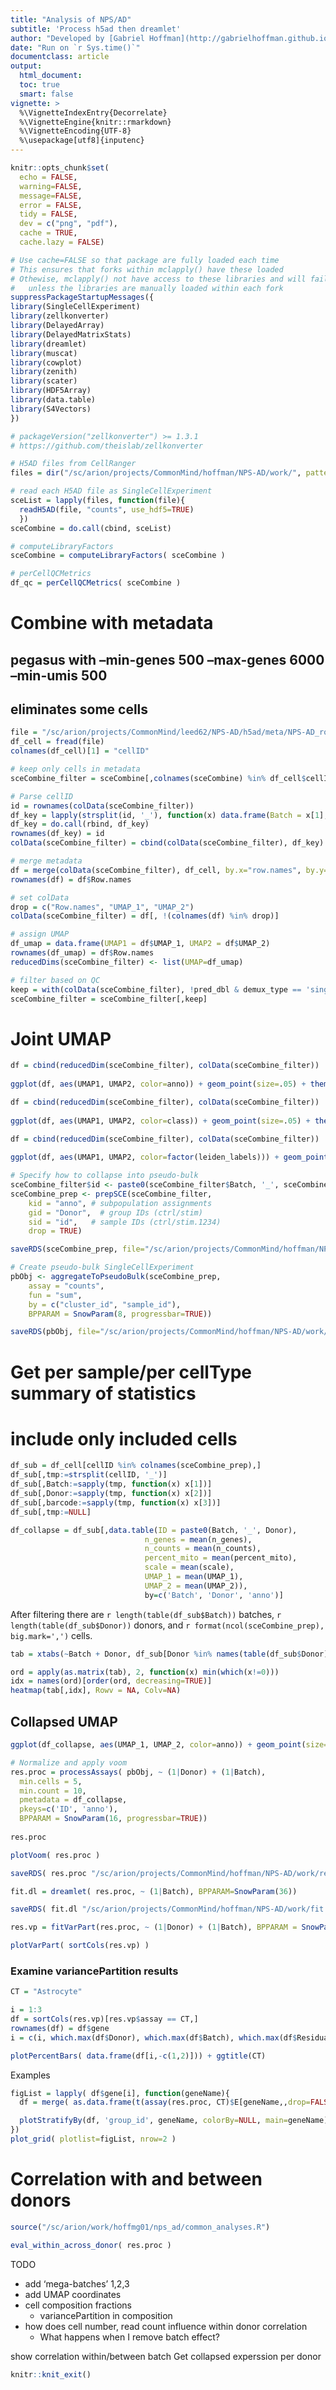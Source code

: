 ```yaml
---
title: "Analysis of NPS/AD"
subtitle: 'Process h5ad then dreamlet'
author: "Developed by [Gabriel Hoffman](http://gabrielhoffman.github.io/)"
date: "Run on `r Sys.time()`"
documentclass: article
output: 
  html_document:
  toc: true
  smart: false
vignette: >
  %\VignetteIndexEntry{Decorrelate}
  %\VignetteEngine{knitr::rmarkdown}
  %\VignetteEncoding{UTF-8}
  %\usepackage[utf8]{inputenc}
---
```



<!--- 

cd /hpc/users/hoffmg01/work/nps_ad
ml python
R
# rm -rf analysis_1_cache/

system("ml git; git pull")
rmarkdown::render("analysis_1.Rmd");


# https://hoffmg01.u.hpc.mssm.edu/nps_ad/


ml git
cd ~/build2/dreamlet
git pull
R CMD INSTALL .









devtools::reload("/hpc/users/hoffmg01/build2/dreamlet")

# Concatenate H5AD files
# Keeps counts as integers so uses less memory than 
# concatenating in R
ml python
cd /hpc/users/hoffmg01/work/nps_ad

# prefix
OUTFILE=/sc/arion/projects/CommonMind/hoffman/NPS-AD/work/NPSAD_concat

BATCHES=(1 2 3)

for B in ${BATCHES[@]}; do

  # list of H5AD files
  ls /sc/arion/projects/CommonMind/leed62/NPS-AD/h5ad/r${B}/NPSAD*.h5ad > file.txt

  # concatenate
  ./concat_h5ad.py -i file.txt -o ${OUTFILE}_${B}.h5ad
done



--->



```r
knitr::opts_chunk$set(
  echo = FALSE,
  warning=FALSE,
  message=FALSE,
  error = FALSE,
  tidy = FALSE,
  dev = c("png", "pdf"),
  cache = TRUE,
  cache.lazy = FALSE)
```

```r
# Use cache=FALSE so that package are fully loaded each time
# This ensures that forks within mclapply() have these loaded
# Othewise, mclapply() not have access to these libraries and will fail 
#   unless the libraries are manually loaded within each fork
suppressPackageStartupMessages({
library(SingleCellExperiment)
library(zellkonverter)
library(DelayedArray)
library(DelayedMatrixStats)
library(dreamlet)
library(muscat)
library(cowplot)
library(zenith)
library(scater)
library(HDF5Array)
library(data.table)
library(S4Vectors)
})

# packageVersion("zellkonverter") >= 1.3.1
# https://github.com/theislab/zellkonverter

```


```r
# H5AD files from CellRanger
files = dir("/sc/arion/projects/CommonMind/hoffman/NPS-AD/work/", pattern="NPSAD_concat.*h5ad", full.names=TRUE)

# read each H5AD file as SingleCellExperiment
sceList = lapply(files, function(file){
  readH5AD(file, "counts", use_hdf5=TRUE)
  })
sceCombine = do.call(cbind, sceList)
```

```r
# computeLibraryFactors
sceCombine = computeLibraryFactors( sceCombine )

# perCellQCMetrics
df_qc = perCellQCMetrics( sceCombine )
```

# Combine with metadata
## pegasus with --min-genes 500 --max-genes 6000 --min-umis 500
## eliminates some cells
```r
file = "/sc/arion/projects/CommonMind/leed62/NPS-AD/h5ad/meta/NPS-AD_roundMerged_meta.csv"
df_cell = fread(file)
colnames(df_cell)[1] = "cellID"

# keep only cells in metadata
sceCombine_filter = sceCombine[,colnames(sceCombine) %in% df_cell$cellID]

# Parse cellID
id = rownames(colData(sceCombine_filter))
df_key = lapply(strsplit(id, '_'), function(x) data.frame(Batch = x[1], Donor = x[2], barcode = x[3]))
df_key = do.call(rbind, df_key)
rownames(df_key) = id
colData(sceCombine_filter) = cbind(colData(sceCombine_filter), df_key)

# merge metadata
df = merge(colData(sceCombine_filter), df_cell, by.x="row.names", by.y="cellID", all.x=TRUE)
rownames(df) = df$Row.names

# set colData
drop = c("Row.names", "UMAP_1", "UMAP_2")
colData(sceCombine_filter) = df[, !(colnames(df) %in% drop)]

# assign UMAP
df_umap = data.frame(UMAP1 = df$UMAP_1, UMAP2 = df$UMAP_2)
rownames(df_umap) = df$Row.names
reducedDims(sceCombine_filter) <- list(UMAP=df_umap)

# filter based on QC
keep = with(colData(sceCombine_filter), !pred_dbl & demux_type == 'singlet' & passed_qc)
sceCombine_filter = sceCombine_filter[,keep]
```

# Joint UMAP
```r
df = cbind(reducedDim(sceCombine_filter), colData(sceCombine_filter))
  
ggplot(df, aes(UMAP1, UMAP2, color=anno)) + geom_point(size=.05) + theme_classic() + theme(aspect.ratio=1) + guides(colour = guide_legend(override.aes = list(size = 1.5)))
```

```r
df = cbind(reducedDim(sceCombine_filter), colData(sceCombine_filter))
  
ggplot(df, aes(UMAP1, UMAP2, color=class)) + geom_point(size=.05) + theme_classic() + theme(aspect.ratio=1) + guides(colour = guide_legend(override.aes = list(size = 1.5)))
```


```r
df = cbind(reducedDim(sceCombine_filter), colData(sceCombine_filter))
  
ggplot(df, aes(UMAP1, UMAP2, color=factor(leiden_labels))) + geom_point(size=.05) + theme_classic() + theme(aspect.ratio=1) + guides(colour = guide_legend(override.aes = list(size = 1.5)))
```


```r
# Specify how to collapse into pseudo-bulk
sceCombine_filter$id <- paste0(sceCombine_filter$Batch, '_', sceCombine_filter$Donor)
sceCombine_prep <- prepSCE(sceCombine_filter, 
    kid = "anno", # subpopulation assignments
    gid = "Donor",  # group IDs (ctrl/stim)
    sid = "id",   # sample IDs (ctrl/stim.1234)
    drop = TRUE)

saveRDS(sceCombine_prep, file="/sc/arion/projects/CommonMind/hoffman/NPS-AD/work/sceCombine_prep.RDS" )

# Create pseudo-bulk SingleCellExperiment
pbObj <- aggregateToPseudoBulk(sceCombine_prep,
    assay = "counts", 
    fun = "sum",
    by = c("cluster_id", "sample_id"),
    BPPARAM = SnowParam(8, progressbar=TRUE))

saveRDS(pbObj, file="/sc/arion/projects/CommonMind/hoffman/NPS-AD/work/pbObj.RDS" )
```



<!--- 
# sceCombine_prep = readRDS("/sc/arion/projects/CommonMind/hoffman/NPS-AD/work/sceCombine_prep.RDS" )

pbObj = readRDS("/sc/arion/projects/CommonMind/hoffman/NPS-AD/work/pbObj.RDS")
--->


# Get per sample/per cellType summary of statistics
# include only included cells
```r
df_sub = df_cell[cellID %in% colnames(sceCombine_prep),]
df_sub[,tmp:=strsplit(cellID, '_')]
df_sub[,Batch:=sapply(tmp, function(x) x[1])]
df_sub[,Donor:=sapply(tmp, function(x) x[2])]
df_sub[,barcode:=sapply(tmp, function(x) x[3])]
df_sub[,tmp:=NULL]

df_collapse = df_sub[,data.table(ID = paste0(Batch, '_', Donor),
                              n_genes = mean(n_genes),
                              n_counts = mean(n_counts),
                              percent_mito = mean(percent_mito),
                              scale = mean(scale),
                              UMAP_1 = mean(UMAP_1),
                              UMAP_2 = mean(UMAP_2)),
                              by=c('Batch', 'Donor', 'anno')]
```


After filtering there are `r length(table(df_sub$Batch))` batches, `r length(table(df_sub$Donor))` donors, and `r format(ncol(sceCombine_prep), big.mark=',')` cells.


```r
tab = xtabs(~Batch + Donor, df_sub[Donor %in% names(table(df_sub$Donor))[1:12],])

ord = apply(as.matrix(tab), 2, function(x) min(which(x!=0)))
idx = names(ord)[order(ord, decreasing=TRUE)]
heatmap(tab[,idx], Rowv = NA, Colv=NA)
```


## Collapsed UMAP
```r
ggplot(df_collapse, aes(UMAP_1, UMAP_2, color=anno)) + geom_point(size=.05) + theme_classic() + theme(aspect.ratio=1) + guides(colour = guide_legend(override.aes = list(size = 1.5)))
```


```r
# Normalize and apply voom
res.proc = processAssays( pbObj, ~ (1|Donor) + (1|Batch), 
  min.cells = 5,
  min.count = 10, 
  pmetadata = df_collapse,  
  pkeys=c('ID', 'anno'),
  BPPARAM = SnowParam(16, progressbar=TRUE))
  
res.proc
```



```r
plotVoom( res.proc )
```


```r
saveRDS( res.proc "/sc/arion/projects/CommonMind/hoffman/NPS-AD/work/res.proc.RDS")
```

```r
fit.dl = dreamlet( res.proc, ~ (1|Batch), BPPARAM=SnowParam(36))

saveRDS( fit.dl "/sc/arion/projects/CommonMind/hoffman/NPS-AD/work/fit.dl")
```




```r
res.vp = fitVarPart(res.proc, ~ (1|Donor) + (1|Batch), BPPARAM = SnowParam(18, progressbar=TRUE))
```


```r
plotVarPart( sortCols(res.vp) )
```

### Examine variancePartition results
```r
CT = "Astrocyte"

i = 1:3
df = sortCols(res.vp)[res.vp$assay == CT,]
rownames(df) = df$gene
i = c(i, which.max(df$Donor), which.max(df$Batch), which.max(df$Residuals))

plotPercentBars( data.frame(df[i,-c(1,2)])) + ggtitle(CT)
```

Examples

```r
figList = lapply( df$gene[i], function(geneName){
  df = merge( as.data.frame(t(assay(res.proc, CT)$E[geneName,,drop=FALSE])), colData(res.proc), by="row.names")

  plotStratifyBy(df, 'group_id', geneName, colorBy=NULL, main=geneName) + theme(aspect.ratio=1)
})
plot_grid( plotlist=figList, nrow=2 )
```


# Correlation with and between donors
```r
source("/sc/arion/work/hoffmg01/nps_ad/common_analyses.R")

eval_within_across_donor( res.proc )
```

<!---
plotCellComposition()

cellTypeCompositionTest()
--->

TODO

 - add 'mega-batches' 1,2,3
 - add UMAP coordinates
 - cell composition fractions
   - variancePartition in composition
 - how does cell number, read count influence within donor correlation
   - What happens when I remove batch effect?



show correlation within/between batch
Get collapsed experssion per donor



```r
knitr::knit_exit()
```











